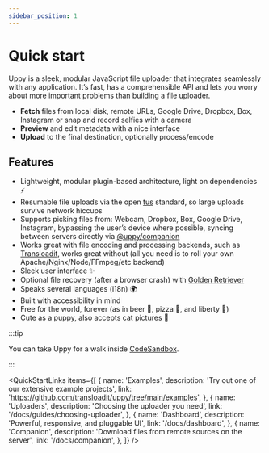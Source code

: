 ```yaml
---
sidebar_position: 1
---
```



# Quick start

Uppy is a sleek, modular JavaScript file uploader that integrates seamlessly
with any application. It’s fast, has a comprehensible API and lets you worry
about more important problems than building a file uploader.

- **Fetch** files from local disk, remote URLs, Google Drive, Dropbox, Box,
  Instagram or snap and record selfies with a camera
- **Preview** and edit metadata with a nice interface
- **Upload** to the final destination, optionally process/encode

## Features

- Lightweight, modular plugin-based architecture, light on dependencies :zap:
- Resumable file uploads via the open [tus](https://tus.io/) standard, so large
  uploads survive network hiccups
- Supports picking files from: Webcam, Dropbox, Box, Google Drive, Instagram,
  bypassing the user’s device where possible, syncing between servers directly
  via [@uppy/companion](/docs/companion)
- Works great with file encoding and processing backends, such as
  [Transloadit](https://transloadit.com), works great without (all you need is
  to roll your own Apache/Nginx/Node/FFmpeg/etc backend)
- Sleek user interface :sparkles:
- Optional file recovery (after a browser crash) with
  [Golden Retriever](/docs/golden-retriever/)
- Speaks several languages (i18n) :earth_africa:
- Built with accessibility in mind
- Free for the world, forever (as in beer 🍺, pizza 🍕, and liberty 🗽)
- Cute as a puppy, also accepts cat pictures :dog:

:::tip

You can take Uppy for a walk inside
[CodeSandbox](https://codesandbox.io/s/uppy-dashboard-xpxuhd).

:::

<QuickStartLinks
	items={[
		{
			name: 'Examples',
			description: 'Try out one of our extensive example projects',
			link: 'https://github.com/transloadit/uppy/tree/main/examples',
		},
		{
			name: 'Uploaders',
			description: 'Choosing the uploader you need',
			link: '/docs/guides/choosing-uploader',
		},
		{
			name: 'Dashboard',
			description: 'Powerful, responsive, and pluggable UI',
			link: '/docs/dashboard',
		},
		{
			name: 'Companion',
			description: 'Download files from remote sources on the server',
			link: '/docs/companion',
		},
	]}
/>
